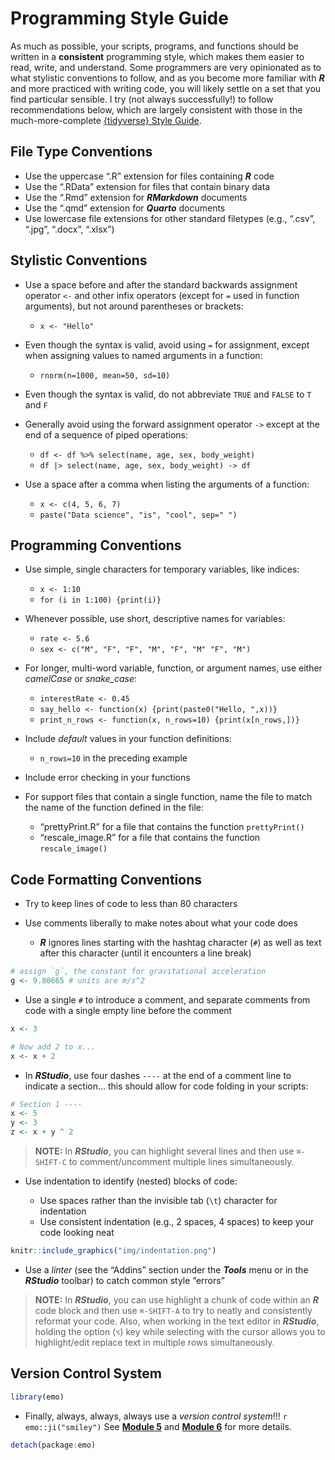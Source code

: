 # Programming Style Guide {.unnumbered}

As much as possible, your scripts, programs, and functions should be written in a **consistent** programming style, which makes them easier to read, write, and understand. Some programmers are very opinionated as to what stylistic conventions to follow, and as you become more familiar with ***R*** and more practiced with writing code, you will likely settle on a set that you find particular sensible. I try (not always successfully!) to follow recommendations below, which are largely consistent with those in the much-more-complete [{tidyverse} Style Guide](https://style.tidyverse.org/).

## File Type Conventions {.unnumbered}

- Use the uppercase ".R" extension for files containing ***R*** code
- Use the ".RData" extension for files that contain binary data
- Use the ".Rmd" extension for ***RMarkdown*** documents
- Use the ".qmd" extension for ***Quarto*** documents
- Use lowercase file extensions for other standard filetypes (e.g., ".csv", ".jpg", ".docx", ".xlsx")

## Stylistic Conventions {.unnumbered}

- Use a space before and after the standard backwards assignment operator `<-` and other infix operators (except for `=` used in function arguments), but not around parentheses or brackets:

    - `x <- "Hello"`

- Even though the syntax is valid, avoid using `=` for assignment, except when assigning values to named arguments in a function:

    - `rnorm(n=1000, mean=50, sd=10)`

- Even though the syntax is valid, do not abbreviate `TRUE` and `FALSE` to `T` and `F`

- Generally avoid using the forward assignment operator `->` except at the end of a sequence of piped operations:

    - `df <- df %>% select(name, age, sex, body_weight)`
    - `df |> select(name, age, sex, body_weight) -> df`

- Use a space after a comma when listing the arguments of a function:

    - `x <- c(4, 5, 6, 7)`
    - `paste("Data science", "is", "cool", sep=" ")`

## Programming Conventions {.unnumbered}

- Use simple, single characters for temporary variables, like indices:

    - `x <- 1:10`
    - `for (i in 1:100) {print(i)}`

- Whenever possible, use short, descriptive names for variables:

    - `rate <- 5.6`
    - `sex <- c("M", "F", "F", "M", "F", "M" "F", "M")`

- For longer, multi-word variable, function, or argument names, use either *camelCase* or *snake_case*:

    - `interestRate <- 0.45`
    - `say_hello <- function(x) {print(paste0("Hello, ",x))}`
    - `print_n_rows <- function(x, n_rows=10) {print(x[n_rows,])}`

- Include *default* values in your function definitions:

    - `n_rows=10` in the preceding example

- Include error checking in your functions

- For support files that contain a single function, name the file to match the name of the function defined in the file:

    - "prettyPrint.R" for a file that contains the function `prettyPrint()`
    - "rescale_image.R" for a file that contains the function `rescale_image()`

## Code Formatting Conventions {.unnumbered}

- Try to keep lines of code to less than 80 characters

- Use comments liberally to make notes about what your code does

    - ***R*** ignores lines starting with the hashtag character (`#`) as well as text after this character (until it encounters a line break)

```r
# assign `g`, the constant for gravitational acceleration
g <- 9.80665 # units are m/s^2
```

- Use a single `#` to introduce a comment, and separate comments from code with a single empty line before the comment

```r
x <- 3

# Now add 2 to x...
x <- x + 2
```

- In ***RStudio***, use four dashes `----` at the end of a comment line to indicate a section... this should allow for code folding in your scripts:

```r
# Section 1 ----
x <- 5
y <- 3
z <- x + y ^ 2
```

> **NOTE:** In ***RStudio***, you can highlight several lines and then use `⌘-SHIFT-C` to comment/uncomment multiple lines simultaneously.

- Use indentation to identify (nested) blocks of code:

    - Use spaces rather than the invisible tab (`\t`) character for indentation
    - Use consistent indentation (e.g., 2 spaces, 4 spaces) to keep your code looking neat

```r
knitr::include_graphics("img/indentation.png")
```

- Use a *linter* (see the "Addins" section under the ***Tools*** menu or in the ***RStudio*** toolbar) to catch common style "errors"

> **NOTE:** In ***RStudio***, you can use highlight a chunk of code within an ***R*** code block and then use `⌘-SHIFT-A` to try to neatly and consistently reformat your code. Also, when working in the text editor in ***RStudio***, holding the option (`⌥`) key while selecting with the cursor allows you to highlight/edit replace text in multiple rows simultaneously.

## Version Control System {.unnumbered}

```r
library(emo)
```

- Finally, always, always, always use a *version control system*!!! `r emo::ji("smiley")` See [**Module 5**](#module-05) and [**Module 6**](#module-06) for more details.

```r
detach(package:emo)
```
